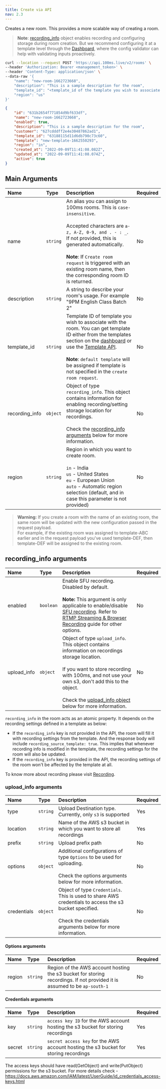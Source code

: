 ```yaml
---
title: Create via API
nav: 2.3
---
```


Creates a new room. This provides a more scalable way of creating a room.

> **Note**: [recording_info](#recording-info-arguments) object enables recording and configuring storage during room creation. But we recommend configuring it at a template level through the [Dashboard](https://dashboard.100ms.live/dashboard), where the config validator can help with validating inputs proactively.

<PostRequest title="https://api.100ms.live/v2/rooms" />
<Request id="req-comp-0">

```bash
curl --location --request POST 'https://api.100ms.live/v2/rooms' \
--header 'Authorization: Bearer <management_token>' \
--header 'Content-Type: application/json' \
--data-raw '{
    "name": "new-room-1662723668",
    "description": "This is a sample description for the room",
    "template_id": "<template_id of the template you wish to associate with the room>",
    "region": "us"
}'
```

</Request>
<ResponseBox id="resp-0" status="200 OK">

```json
{
    "id": "631b2654f771854d9bf633df",
    "name": "new-room-1662723668",
    "enabled": true,
    "description": "This is a sample description for the room",
    "customer": "627cdddff2e4e30487862ad1",
    "template_id": "63188115d11d6db790c73c60",
    "template": "new-template-1662550293",
    "region": "in",
    "created_at": "2022-09-09T11:41:08.082Z",
    "updated_at": "2022-09-09T11:41:08.074Z",
    "active": true
}
```

</ResponseBox>

## Main Arguments

| Name                 | Type     | Description                                                                                                                                                                                                                                                                                                                                                    | Required |
| :------------------- | :------- | :------------------------------------------------------------------------------------------------------------------------------------------------------------------------------------------------------------------------------------------------------------------------------------------------------------------------------------------------------------- | :------- |
| name <br/>           | `string` | An alias you can assign to 100ms rooms. This is `case-insensitive`. <br/><br/>Accepted characters are `a-z, A-Z, 0-9, and . - : _`. If not provided, this is generated automatically. <br/><br/>**Note**: If `Create room request` is triggered with an existing room name, then the corresponding room ID is returned.                                        | No       |
| description <br/>    | `string` | A string to describe your room's usage. For example "9PM English Class Batch 2"                                                                                                                                                                                                                                                                                | No       |
| template_id <br/>    | `string` | Template ID of template you wish to associate with the room. You can get template ID either from the templates section on the [dashboard](https://dashboard.100ms.live/dashboard) or use the [Template API](../policy/retrieve-a-template). <br/><br/>**Note**: `default template` will be assigned if template is not specified in the `create room request`. | No       |
| recording_info <br/> | `object` | Object of type `recording_info`. This object contains information for enabling recording/setting storage location for recordings. <br/><br/>Check the [recording_info arguments](#recording-info-arguments) below for more information.                                                                                                                        | No       |
| region <br/>         | `string` | Region in which you want to create room. <br/><br/> `in` - India <br/> `us` - United States <br/> `eu` - European Union <br/> `auto` - Automatic region selection (default, and in case this parameter is not provided)                                                                                                                                        | No       |

> **Warning:** If you create a room with the name of an existing room, the same room will be updated with the new configuration passed in the request payload. <br/> For example, if the existing room was assigned to template-ABC earlier and in the request payload you've used template-DEF, then template-DEF will be assigned to the existing room.

## recording_info arguments

| Name        | Type      | Description                                                                                                                                                                                                                                                                                                           | Required |
| :---------- | :-------- | :-------------------------------------------------------------------------------------------------------------------------------------------------------------------------------------------------------------------------------------------------------------------------------------------------------------------- | :------- |
| enabled     | `boolean` | Enable SFU recording. Disabled by default. <br/><br/> **Note:** This argument is only applicable to enable/disable [SFU recording](/server-side/v2/Destinations/recording). Refer to [RTMP Streaming & Browser Recording](/server-side/v2/Destinations/rtmp-streaming-and-browser-recording) guide for other options. | No       |
| upload_info | `object`  | Object of type `upload_info`. This object contains information on recordings storage location. <br/><br/>If you want to store recording with 100ms, and not use your own s3, don't add this to the object. <br/><br/>Check the [upload_info object](#upload-info-arguments) below for more information.               | No       |

`recording_info` in the room acts as an atomic property. It depends on the recording settings defined in a template as below:

-   If the `recording_info` key is not provided in the API, the room will fill it with recording settings from the template. And the response body will include `recording_source_template: true`. This implies that whenever recording info is modified in the template, the recording settings for the room will also be updated.
-   If the `recording_info` key is provided in the API, the recording settings of the room won't be affected by the template at all.

To know more about recording please visit [Recording](/server-side/v2/Destinations/recording).

### upload_info arguments

| Name        | Type     | Description                                                                                                                                                                  | Required |
| :---------- | :------- | :--------------------------------------------------------------------------------------------------------------------------------------------------------------------------- | :------- |
| type        | `string` | Upload Destination type. Currently, only `s3` is supported                                                                                                                   | Yes      |
| location    | `string` | Name of the AWS s3 bucket in which you want to store all recordings                                                                                                          | Yes      |
| prefix      | `string` | Upload prefix path                                                                                                                                                           | No       |
| options     | `object` | Additional configurations of type `Options` to be used for uploading. <br/><br/>Check the options arguments below for more information.                                      | No       |
| credentials | `object` | Object of type `Credentials`. This is used to share AWS credentials to access the s3 bucket specified. <br/><br/>Check the credentials arguments below for more information. | No       |

#### Options arguments

| Name   | Type     | Description                                                                                                              | Required |
| :----- | :------- | :----------------------------------------------------------------------------------------------------------------------- | :------- |
| region | `string` | Region of the AWS account hosting the s3 bucket for storing recordings. If not provided it is assumed to be `ap-south-1` | No       |

#### Credentials arguments

| Name   | Type     | Description                                                                          | Required |
| :----- | :------- | :----------------------------------------------------------------------------------- | :------- |
| key    | `string` | `access key ID` for the AWS account hosting the s3 bucket for storing recordings     | Yes      |
| secret | `string` | `secret access key` for the AWS account hosting the s3 bucket for storing recordings | Yes      |

The access keys should have read(GetObject) and write(PutObject) permissions for the s3 bucket.
For more details check - https://docs.aws.amazon.com/IAM/latest/UserGuide/id_credentials_access-keys.html
